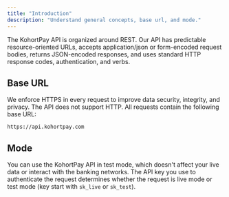 ```yaml
---
title: "Introduction"
description: "Understand general concepts, base url, and mode."
---
```


The KohortPay API is organized around REST.
Our API has predictable resource-oriented URLs, accepts application/json or form-encoded request bodies, returns JSON-encoded responses, and uses standard HTTP response codes, authentication, and verbs.

## Base URL

We enforce HTTPS in every request to improve data security, integrity, and privacy. The API does not support HTTP.
All requests contain the following base URL:

```
https://api.kohortpay.com
```

## Mode

You can use the KohortPay API in test mode, which doesn't affect your live data or interact with the banking networks.
The API key you use to authenticate the request determines whether the request is live mode or test mode (key start with `sk_live` or `sk_test`).
